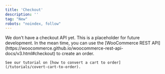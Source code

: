 ```yaml
---
title: 'Checkout'
description: ''
tag: "New"
robots: "noindex, follow"
---
```


<Note>
    We don't have a checkout API yet. This is a placeholder for future development. In the mean time, you can use the [WooCommerce REST API](https://woocommerce.github.io/woocommerce-rest-api-docs/v3.html#checkout) to create an order.

    See our tutorial on [how to convert a cart to order](/tutorials/covert-cart-to-order).
</Note>
